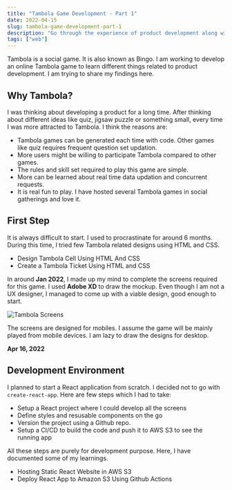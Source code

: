 ```yaml
---
title: "Tambola Game Development - Part 1"
date: 2022-04-15
slug: tambola-game-development-part-1
description: "Go through the experience of product development along with Tambola"
tags: ["web"]
---
```



Tambola is a social game. It is also known as Bingo. I am working to develop an online Tambola game to learn different things related to product development. I am trying to share my findings here.

## Why Tambola?

I was thinking about developing a product for a long time. After thinking about different ideas like quiz, jigsaw puzzle or something small, every time I was more attracted to Tambola. I think the reasons are:

- Tambola games can be generated each time with code. Other games like quiz requires frequent question set updation.
- More users might be willing to participate Tambola compared to other games.
- The rules and skill set required to play this game are simple.
- More can be learned about real time data updation and concurrent requests.
- It is real fun to play. I have hosted several Tambola games in social gatherings and love it.

## First Step

It is always difficult to start. I used to procrastinate for around 6 months. During this time, I tried few Tambola related designs using HTML and CSS.

- <Link to="/articles/tambola-cell-using-html-css">
    Design Tambola Cell Using HTML And CSS
  </Link>
- <Link to="/articles/create-tambola-ticket-using-html-css">
    Create a Tambola Ticket Using HTML and CSS
  </Link>

In around **Jan 2022**, I made up my mind to complete the screens required for this game. I used **Adobe XD** to draw the mockup. Even though I am not a UX designer, I managed to come up with a viable design, good enough to start.

<Image src={imgTambolaScreens} alt="Tambola Screens" />

The screens are designed for mobiles. I assume the game will be mainly played from mobile devices. I am lazy to draw the designs for desktop.

**Apr 16, 2022**

## Development Environment

I planned to start a React application from scratch. I decided not to go with `create-react-app`. Here are few steps which I had to take:

- Setup a React project where I could develop all the screens
- Define styles and resusable components on the go
- Version the project using a <Olink link="https://github.com/jobyjoseph/Tambola">Github repo</Olink>.
- Setup a CI/CD to build the code and push it to AWS S3 to see the running app

All these steps are purely for development purpose. Here, I have documented some of my learnings.

- <Link to="/articles/hosting-static-react-website-aws-s3">
    Hosting Static React Website in AWS S3
  </Link>
- <Link to="/articles/deploy-react-app-amazon-s3-github-actions">
    Deploy React App to Amazon S3 Using Github Actions
  </Link>
